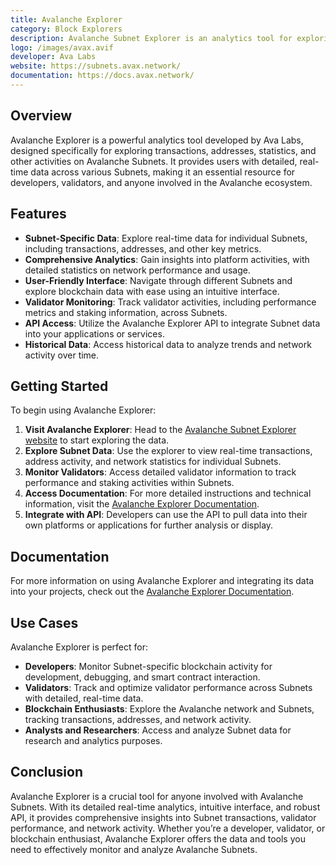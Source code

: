 ```yaml
---
title: Avalanche Explorer
category: Block Explorers
description: Avalanche Subnet Explorer is an analytics tool for exploring Subnet transactions, addresses, statistics, and other platform activities.
logo: /images/avax.avif
developer: Ava Labs
website: https://subnets.avax.network/
documentation: https://docs.avax.network/
---
```


## Overview

Avalanche Explorer is a powerful analytics tool developed by Ava Labs, designed specifically for exploring transactions, addresses, statistics, and other activities on Avalanche Subnets. It provides users with detailed, real-time data across various Subnets, making it an essential resource for developers, validators, and anyone involved in the Avalanche ecosystem.

## Features

- **Subnet-Specific Data**: Explore real-time data for individual Subnets, including transactions, addresses, and other key metrics.
- **Comprehensive Analytics**: Gain insights into platform activities, with detailed statistics on network performance and usage.
- **User-Friendly Interface**: Navigate through different Subnets and explore blockchain data with ease using an intuitive interface.
- **Validator Monitoring**: Track validator activities, including performance metrics and staking information, across Subnets.
- **API Access**: Utilize the Avalanche Explorer API to integrate Subnet data into your applications or services.
- **Historical Data**: Access historical data to analyze trends and network activity over time.

## Getting Started

To begin using Avalanche Explorer:

1. **Visit Avalanche Explorer**: Head to the [Avalanche Subnet Explorer website](https://subnets.avax.network/) to start exploring the data.
2. **Explore Subnet Data**: Use the explorer to view real-time transactions, address activity, and network statistics for individual Subnets.
3. **Monitor Validators**: Access detailed validator information to track performance and staking activities within Subnets.
4. **Access Documentation**: For more detailed instructions and technical information, visit the [Avalanche Explorer Documentation](https://docs.avax.network/).
5. **Integrate with API**: Developers can use the API to pull data into their own platforms or applications for further analysis or display.

## Documentation

For more information on using Avalanche Explorer and integrating its data into your projects, check out the [Avalanche Explorer Documentation](https://docs.avax.network/).

## Use Cases

Avalanche Explorer is perfect for:

- **Developers**: Monitor Subnet-specific blockchain activity for development, debugging, and smart contract interaction.
- **Validators**: Track and optimize validator performance across Subnets with detailed, real-time data.
- **Blockchain Enthusiasts**: Explore the Avalanche network and Subnets, tracking transactions, addresses, and network activity.
- **Analysts and Researchers**: Access and analyze Subnet data for research and analytics purposes.

## Conclusion

Avalanche Explorer is a crucial tool for anyone involved with Avalanche Subnets. With its detailed real-time analytics, intuitive interface, and robust API, it provides comprehensive insights into Subnet transactions, validator performance, and network activity. Whether you’re a developer, validator, or blockchain enthusiast, Avalanche Explorer offers the data and tools you need to effectively monitor and analyze Avalanche Subnets.

